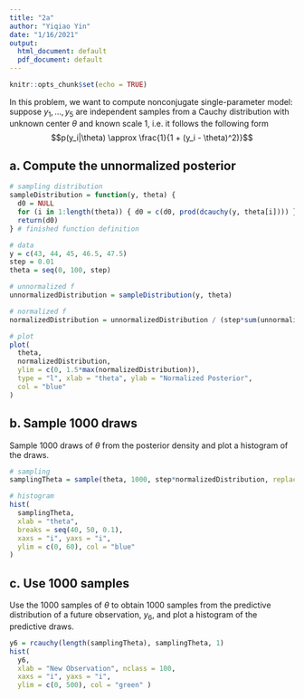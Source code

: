 ```yaml
---
title: "2a"
author: "Yiqiao Yin"
date: "1/16/2021"
output:
  html_document: default
  pdf_document: default
---
```


```r
knitr::opts_chunk$set(echo = TRUE)
```

In this problem, we want to compute nonconjugate single-parameter model: suppose $y_1, ..., y_5$ are independent samples from a Cauchy distribution with unknown center $\theta$ and known scale 1, i.e. it follows the following form
$$p(y_i|\theta) \approx \frac{1}{1 + (y_i - \theta)^2)}$$

## a. Compute the unnormalized posterior

```r
# sampling distribution
sampleDistribution = function(y, theta) {
  d0 = NULL
  for (i in 1:length(theta)) { d0 = c(d0, prod(dcauchy(y, theta[i]))) }
  return(d0)
} # finished function definition

# data
y = c(43, 44, 45, 46.5, 47.5)
step = 0.01
theta = seq(0, 100, step)

# unnormalized f
unnormalizedDistribution = sampleDistribution(y, theta)

# normalized f
normalizedDistribution = unnormalizedDistribution / (step*sum(unnormalizedDistribution))

# plot
plot(
  theta,
  normalizedDistribution,
  ylim = c(0, 1.5*max(normalizedDistribution)),
  type = "l", xlab = "theta", ylab = "Normalized Posterior",
  col = "blue"
)
```

## b. Sample 1000 draws

Sample 1000 draws of $\theta$ from the posterior density and plot a histogram of the draws.

```r
# sampling
samplingTheta = sample(theta, 1000, step*normalizedDistribution, replace = TRUE)

# histogram
hist(
  samplingTheta,
  xlab = "theta", 
  breaks = seq(40, 50, 0.1),
  xaxs = "i", yaxs = "i", 
  ylim = c(0, 60), col = "blue"
)
```

## c. Use 1000 samples

Use the 1000 samples of $\theta$ to obtain 1000 samples from the predictive distribution of a future observation, $y_6$, and plot a histogram of the predictive draws.

```r
y6 = rcauchy(length(samplingTheta), samplingTheta, 1)
hist(
  y6, 
  xlab = "New Observation", nclass = 100,
  xaxs = "i", yaxs = "i",
  ylim = c(0, 500), col = "green" )
```
